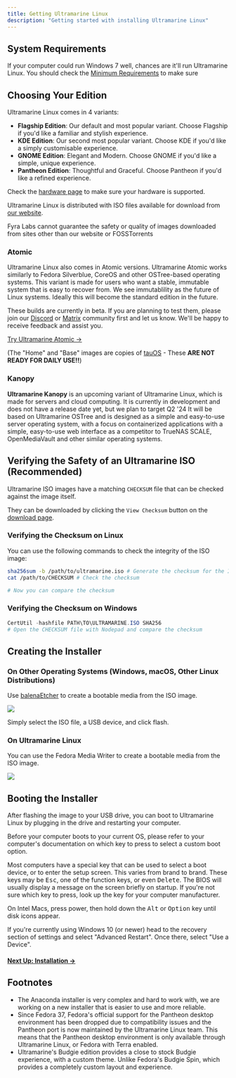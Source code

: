---
title: Getting Ultramarine Linux
description: "Getting started with installing Ultramarine Linux"
---


## System Requirements

If your computer could run Windows 7 well, chances are it'll run Ultramarine Linux. You should check the [Minimum Requirements](hardware) to make sure

## Choosing Your Edition

Ultramarine Linux comes in 4 variants:

- **Flagship Edition**: Our default and most popular variant. Choose Flagship if you'd like a familiar and stylish experience.
- **KDE Edition**: Our second most popular variant. Choose KDE if you'd like a simply customisable experience.
- **GNOME Edition**: Elegant and Modern. Choose GNOME if you'd like a simple, unique experience.
- **Pantheon Edition**: Thoughtful and Graceful. Choose Pantheon if you'd like a refined experience.

Check the [hardware page](hardware) to make sure your hardware is supported.

Ultramarine Linux is distributed with ISO files available for download from [our website](https://ultramarine-linux.org).

<Alert type="warning">
  Fyra Labs cannot guarantee the safety or quality of images downloaded from
  sites other than our website or FOSSTorrents
</Alert>

### Atomic
Ultramarine Linux also comes in Atomic versions. Ultramarine Atomic works similarly to Fedora Silverblue, CoreOS and other OSTree-based operating systems. This variant is made for users who want a stable, immutable system that is easy to recover from.
We see immutablility as the future of Linux systems. Ideally this will become the standard edition in the future.

These builds are currently in beta. If you are planning to test them, please join our [Discord](https://discord.gg/5fdPuxTg5Q) or [Matrix](https://matrix.to/#/#hub:fyralabs.com) community first and let us know. We'll be happy to receive feedback and assist you.

[Try Ultramarine Atomic →](https://nightly.link/Ultramarine-Linux/ostree-config/workflows/ci-isos.yaml/main?preview)

(The "Home" and "Base" images are copies of [tauOS](https://tauos.co) - These **ARE NOT READY FOR DAILY USE!!**)

### Kanopy
**Ultramarine Kanopy** is an upcoming variant of Ultramarine Linux, which is made for servers and cloud computing. It is currently in development and does not have a release date yet, but we plan to target Q2 '24
It will be based on Ultramarine OSTree and is designed as a simple and easy-to-use server operating system, with a focus on containerized applications with a simple, easy-to-use web interface as a competitor to TrueNAS SCALE, OpenMediaVault and other similar operating systems.

## Verifying the Safety of an Ultramarine ISO (Recommended)

Ultramarine ISO images have a matching `CHECKSUM` file that can be checked against the image itself.

They can be downloaded by clicking the `View Checksum` button on the [download page](https://ultramarine-linux.org/download/).

### Verifying the Checksum on Linux

You can use the following commands to check the integrity of the ISO image:

```bash
sha256sum -b /path/to/ultramarine.iso # Generate the checksum for the ISO image
cat /path/to/CHECKSUM # Check the checksum

# Now you can compare the checksum
```

### Verifying the Checksum on Windows

```powershell
CertUtil -hashfile PATH\TO\ULTRAMARINE.ISO SHA256
# Open the CHECKSUM file with Nodepad and compare the checksum
```

## Creating the Installer

### On Other Operating Systems (Windows, macOS, Other Linux Distributions)

Use [balenaEtcher](https://www.balena.io/etcher/) to create a bootable media from the ISO image.

![](/assets/balenaetcher.png)

Simply select the ISO file, a USB device, and click flash.

### On Ultramarine Linux

You can use the Fedora Media Writer to create a bootable media from the ISO image.

![](/assets/fedoramediawriter.png)

## Booting the Installer

After flashing the image to your USB drive, you can boot to Ultramarine Linux by plugging in the drive and restarting your computer.

Before your computer boots to your current OS, please refer to your computer's documentation on which key to press to select a custom boot option.

<Alert type='info'>

Most computers have a special key that can be used to select a boot device, or to enter the setup screen. This varies from brand to brand. These keys may be <kbd>Esc</kbd>, one of the function keys, or even <kbd>Delete</kbd>. The BIOS will usually display a message on the screen briefly on startup. If you're not sure which key to press, look up the key for your computer manufacturer.

</Alert>

<Alert type="info">

On Intel Macs, press power, then hold down the <kbd>Alt</kbd> or <kbd>Option</kbd> key until disk icons appear.

</Alert>

If you're currently using Windows 10 (or newer) head to the recovery section of settings and select "Advanced Restart". Once there, select "Use a Device".


#### [Next Up: Installation →](installation)

## Footnotes

- The Anaconda installer is very complex and hard to work with, we are working on a new installer that is easier to use and more reliable.
- Since Fedora 37, Fedora's official support for the Pantheon desktop environment has been dropped due to compatibility issues and the Pantheon port is now maintained by the Ultramarine Linux team. This means that the Pantheon desktop environment is only available through Ultramarine Linux, or Fedora with Terra enabled.
- Ultramarine's Budgie edition provides a close to stock Budgie experience, with a custom theme. Unlike Fedora's Budgie Spin, which provides a completely custom layout and experience.
